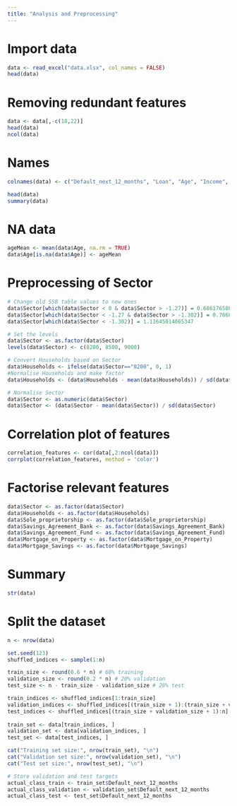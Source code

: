 ```yaml
---
title: "Analysis and Preprocessing"
---
```


# Import data
```r
data <- read_excel("data.xlsx", col_names = FALSE)
head(data)
```

# Removing redundant features
```r
data <- data[,-c(18,22)]
head(data)
ncol(data)
```

# Names
```r
colnames(data) <- c("Default_next_12_months", "Loan", "Age", "Income", "Fortune", "Deposit", "OverdueAmount", "Payment_remarks", "Sole_proprietorship", "Credit_History", "Savings_Agreement_Bank", "Savings_Agreement_Fund", "Sector", "Mortgage_on_Property", "Deposit_T", "OverdueAmount_T", "Loan_T", "Fortune_T", "Mortgage_Savings", "Households")

head(data)
summary(data)
```

# NA data
```r
ageMean <- mean(data$Age, na.rm = TRUE)
data$Age[is.na(data$Age)] <- ageMean
```


# Preprocessing of Sector
```r
# Change old SSB table values to new ones
data$Sector[which(data$Sector < 0 & data$Sector > -1.27)] = 0.68617650845058
data$Sector[which(data$Sector < -1.27 & data$Sector > -1.302)] = 0.766852814488622
data$Sector[which(data$Sector < -1.302)] = 1.11645014065347

# Set the levels
data$Sector <- as.factor(data$Sector)
levels(data$Sector) <- c(8200, 8500, 9000)

# Convert Households based on Sector
data$Households <- ifelse(data$Sector=="8200", 0, 1)
#Normalise Households and make factor
data$Households <- (data$Households - mean(data$Households)) / sd(data$Households)

# Normalise Sector
data$Sector <- as.numeric(data$Sector)
data$Sector <- (data$Sector - mean(data$Sector)) / sd(data$Sector)
```

# Correlation plot of features
```r
correlation_features <- cor(data[,2:ncol(data)])
corrplot(correlation_features, method = 'color')
```

# Factorise relevant features
```r
data$Sector <- as.factor(data$Sector)
data$Households <- as.factor(data$Households)
data$Sole_proprietorship <- as.factor(data$Sole_proprietorship)
data$Savings_Agreement_Bank <- as.factor(data$Savings_Agreement_Bank)
data$Savings_Agreement_Fund <- as.factor(data$Savings_Agreement_Fund)
data$Mortgage_on_Property <- as.factor(data$Mortgage_on_Property)
data$Mortgage_Savings <- as.factor(data$Mortgage_Savings)
```

# Summary
```r
str(data)
```

# Split the dataset
```r
n <- nrow(data)

set.seed(123)
shuffled_indices <- sample(1:n)

train_size <- round(0.6 * n) # 60% training
validation_size <- round(0.2 * n) # 20% validation
test_size <- n - train_size - validation_size # 20% test

train_indices <- shuffled_indices[1:train_size]
validation_indices <- shuffled_indices[(train_size + 1):(train_size + validation_size)]
test_indices <- shuffled_indices[(train_size + validation_size + 1):n]
  
train_set <- data[train_indices, ]
validation_set <- data[validation_indices, ]
test_set <- data[test_indices, ]

cat("Training set size:", nrow(train_set), "\n")
cat("Validation set size:", nrow(validation_set), "\n")
cat("Test set size:", nrow(test_set), "\n")

# Store validation and test targets
actual_class_train <- train_set$Default_next_12_months
actual_class_validation <- validation_set$Default_next_12_months
actual_class_test <- test_set$Default_next_12_months
```
